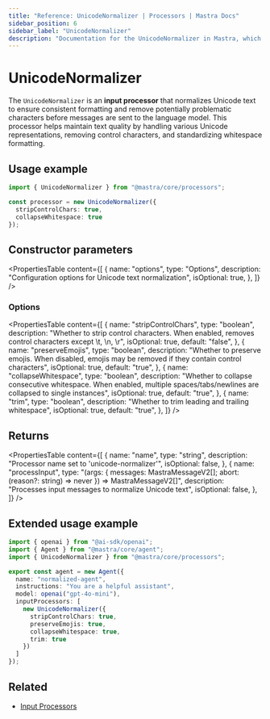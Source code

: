 ```yaml
---
title: "Reference: UnicodeNormalizer | Processors | Mastra Docs"
sidebar_position: 6
sidebar_label: "UnicodeNormalizer"
description: "Documentation for the UnicodeNormalizer in Mastra, which normalizes Unicode text to ensure consistent formatting and remove potentially problematic characters."
---
```


# UnicodeNormalizer

The `UnicodeNormalizer` is an **input processor** that normalizes Unicode text to ensure consistent formatting and remove potentially problematic characters before messages are sent to the language model. This processor helps maintain text quality by handling various Unicode representations, removing control characters, and standardizing whitespace formatting.

## Usage example

```typescript copy
import { UnicodeNormalizer } from "@mastra/core/processors";

const processor = new UnicodeNormalizer({
  stripControlChars: true,
  collapseWhitespace: true
});
```

## Constructor parameters

<PropertiesTable
  content={[
    {
      name: "options",
      type: "Options",
      description: "Configuration options for Unicode text normalization",
      isOptional: true,
    },
  ]}
/>

### Options

<PropertiesTable
  content={[
    {
      name: "stripControlChars",
      type: "boolean",
      description: "Whether to strip control characters. When enabled, removes control characters except \t, \n, \r",
      isOptional: true,
      default: "false",
    },
    {
      name: "preserveEmojis",
      type: "boolean",
      description: "Whether to preserve emojis. When disabled, emojis may be removed if they contain control characters",
      isOptional: true,
      default: "true",
    },
    {
      name: "collapseWhitespace",
      type: "boolean",
      description: "Whether to collapse consecutive whitespace. When enabled, multiple spaces/tabs/newlines are collapsed to single instances",
      isOptional: true,
      default: "true",
    },
    {
      name: "trim",
      type: "boolean",
      description: "Whether to trim leading and trailing whitespace",
      isOptional: true,
      default: "true",
    },
  ]}
/>

## Returns

<PropertiesTable
  content={[
    {
      name: "name",
      type: "string",
      description: "Processor name set to 'unicode-normalizer'",
      isOptional: false,
    },
    {
      name: "processInput",
      type: "(args: { messages: MastraMessageV2[]; abort: (reason?: string) => never }) => MastraMessageV2[]",
      description: "Processes input messages to normalize Unicode text",
      isOptional: false,
    },
  ]}
/>


## Extended usage example

```typescript filename="src/mastra/agents/normalized-agent.ts" showLineNumbers copy
import { openai } from "@ai-sdk/openai";
import { Agent } from "@mastra/core/agent";
import { UnicodeNormalizer } from "@mastra/core/processors";

export const agent = new Agent({
  name: "normalized-agent",
  instructions: "You are a helpful assistant",
  model: openai("gpt-4o-mini"),
  inputProcessors: [
    new UnicodeNormalizer({
      stripControlChars: true,
      preserveEmojis: true,
      collapseWhitespace: true,
      trim: true
    })
  ]
});
```


## Related

- [Input Processors](/agents/input-processors)
